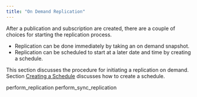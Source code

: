 ```yaml
---
title: "On Demand Replication"
---
```


<div id="on_demand_replication" class="registered_link"></div>


After a publication and subscription are created, there are a couple of choices for starting the replication process.

-   Replication can be done immediately by taking an on demand snapshot.
-   Replication can be scheduled to start at a later date and time by creating a schedule.

This section discusses the procedure for initiating a replication on demand. Section [Creating a Schedule](../07_common_operations/#creating_schedule) discusses how to create a schedule.

<div class="toctree" maxdepth="4">

perform\_replication perform\_sync\_replication

</div>

